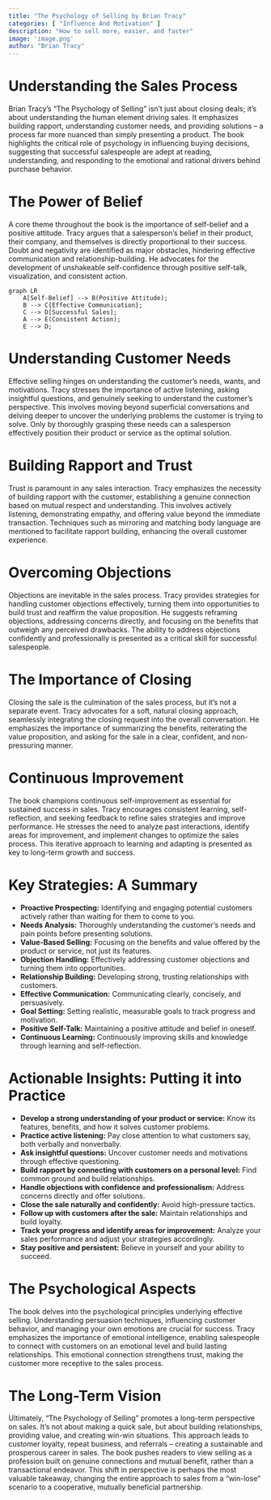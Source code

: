 ```yaml
---
title: "The Psychology of Selling by Brian Tracy"
categories: [ "Influence And Motivation" ]
description: "How to sell more, easier, and faster"
image: 'image.png'
author: "Brian Tracy"
---
```

# Understanding the Sales Process

Brian Tracy's "The Psychology of Selling" isn't just about closing deals; it's about understanding the human element driving sales.  It emphasizes building rapport, understanding customer needs, and providing solutions – a process far more nuanced than simply presenting a product.  The book highlights the critical role of psychology in influencing buying decisions, suggesting that successful salespeople are adept at reading, understanding, and responding to the emotional and rational drivers behind purchase behavior.


# The Power of Belief

A core theme throughout the book is the importance of self-belief and a positive attitude. Tracy argues that a salesperson's belief in their product, their company, and themselves is directly proportional to their success. Doubt and negativity are identified as major obstacles, hindering effective communication and relationship-building.  He advocates for the development of unshakeable self-confidence through positive self-talk, visualization, and consistent action.


```mermaid
graph LR
    A[Self-Belief] --> B(Positive Attitude);
    B --> C{Effective Communication};
    C --> D[Successful Sales];
    A --> E(Consistent Action);
    E --> D;
```


# Understanding Customer Needs

Effective selling hinges on understanding the customer's needs, wants, and motivations.  Tracy stresses the importance of active listening, asking insightful questions, and genuinely seeking to understand the customer's perspective.  This involves moving beyond superficial conversations and delving deeper to uncover the underlying problems the customer is trying to solve.  Only by thoroughly grasping these needs can a salesperson effectively position their product or service as the optimal solution.


# Building Rapport and Trust

Trust is paramount in any sales interaction.  Tracy emphasizes the necessity of building rapport with the customer, establishing a genuine connection based on mutual respect and understanding.  This involves actively listening, demonstrating empathy, and offering value beyond the immediate transaction.  Techniques such as mirroring and matching body language are mentioned to facilitate rapport building, enhancing the overall customer experience.


# Overcoming Objections

Objections are inevitable in the sales process.  Tracy provides strategies for handling customer objections effectively, turning them into opportunities to build trust and reaffirm the value proposition.  He suggests reframing objections, addressing concerns directly, and focusing on the benefits that outweigh any perceived drawbacks.  The ability to address objections confidently and professionally is presented as a critical skill for successful salespeople.


# The Importance of Closing

Closing the sale is the culmination of the sales process, but it's not a separate event. Tracy advocates for a soft, natural closing approach, seamlessly integrating the closing request into the overall conversation. He emphasizes the importance of summarizing the benefits, reiterating the value proposition, and asking for the sale in a clear, confident, and non-pressuring manner.


# Continuous Improvement

The book champions continuous self-improvement as essential for sustained success in sales. Tracy encourages consistent learning, self-reflection, and seeking feedback to refine sales strategies and improve performance.  He stresses the need to analyze past interactions, identify areas for improvement, and implement changes to optimize the sales process.  This iterative approach to learning and adapting is presented as key to long-term growth and success.


# Key Strategies: A Summary

* **Proactive Prospecting:** Identifying and engaging potential customers actively rather than waiting for them to come to you.
* **Needs Analysis:**  Thoroughly understanding the customer's needs and pain points before presenting solutions.
* **Value-Based Selling:**  Focusing on the benefits and value offered by the product or service, not just its features.
* **Objection Handling:**  Effectively addressing customer objections and turning them into opportunities.
* **Relationship Building:**  Developing strong, trusting relationships with customers.
* **Effective Communication:**  Communicating clearly, concisely, and persuasively.
* **Goal Setting:**  Setting realistic, measurable goals to track progress and motivation.
* **Positive Self-Talk:**  Maintaining a positive attitude and belief in oneself.
* **Continuous Learning:**  Continuously improving skills and knowledge through learning and self-reflection.


# Actionable Insights: Putting it into Practice

* **Develop a strong understanding of your product or service:** Know its features, benefits, and how it solves customer problems.
* **Practice active listening:** Pay close attention to what customers say, both verbally and nonverbally.
* **Ask insightful questions:**  Uncover customer needs and motivations through effective questioning.
* **Build rapport by connecting with customers on a personal level:** Find common ground and build relationships.
* **Handle objections with confidence and professionalism:** Address concerns directly and offer solutions.
* **Close the sale naturally and confidently:**  Avoid high-pressure tactics.
* **Follow up with customers after the sale:**  Maintain relationships and build loyalty.
* **Track your progress and identify areas for improvement:**  Analyze your sales performance and adjust your strategies accordingly.
* **Stay positive and persistent:**  Believe in yourself and your ability to succeed.


#  The Psychological Aspects

The book delves into the psychological principles underlying effective selling. Understanding persuasion techniques, influencing customer behavior, and managing your own emotions are crucial for success.  Tracy emphasizes the importance of emotional intelligence, enabling salespeople to connect with customers on an emotional level and build lasting relationships. This emotional connection strengthens trust, making the customer more receptive to the sales process.


# The Long-Term Vision

Ultimately, "The Psychology of Selling" promotes a long-term perspective on sales.  It's not about making a quick sale, but about building relationships, providing value, and creating win-win situations.  This approach leads to customer loyalty, repeat business, and referrals – creating a sustainable and prosperous career in sales.  The book pushes readers to view selling as a profession built on genuine connections and mutual benefit, rather than a transactional endeavor.  This shift in perspective is perhaps the most valuable takeaway, changing the entire approach to sales from a "win-lose" scenario to a cooperative, mutually beneficial partnership.

